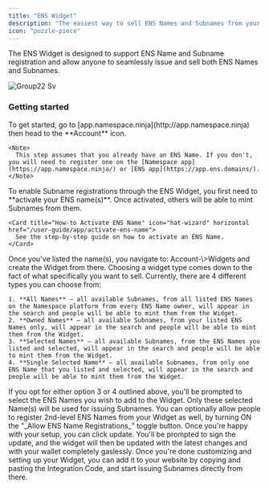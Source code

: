 ```yaml
---
title: "ENS Widget"
description: "The easiest way to sell ENS Names and Subnames from your website."
icon: "puzzle-piece"
---
```


The ENS Widget is designed to support ENS Name and Subname registration and allow anyone to seamlessly issue and sell both ENS Names and Subnames. 

![Group22 Sv](/images/Group22.svg)

### **Getting started**

<Steps>
  <Step title="Getting started with ENS Widget">
    To get started, go to [app.namespace.ninja](http://app.namespace.ninja) then head to the **Account** icon.

    <Note>
      This step assumes that you already have an ENS Name. If you don't, you will need to register one on the [Namespace app](https://app.namespace.ninja/) or [ENS app](https://app.ens.domains/).
    </Note>
  </Step>
  <Step title="Activate ENS Name">
    To enable Subname registrations through the ENS Widget, you first need to **activate your ENS name(s)**. Once activated, others will be able to mint Subnames from them.

    <Card title="How-to Activate ENS Name" icon="hat-wizard" horizontal href="/user-guide/app/activate-ens-name">
      See the step-by-step guide on how to activate an ENS Name.
    </Card>
  </Step>
  <Step title="Creating the Widget">
    Once you've listed the name(s), you navigate to: Account-\>Widgets and create the Widget from there.
  </Step>
  <Step title="Choose Widget Type">
    Choosing a widget type comes down to the fact of what specifically you want to sell. Currently, there are 4 different types you can choose from:

    1. **All Names** — all available Subnames, from all listed ENS Names on the Namespace platform from every ENS Name owner, will appear in the search and people will be able to mint them from the Widget.
    2. **Owned Names** — all available Subnames, from your listed ENS Names only, will appear in the search and people will be able to mint them from the Widget.
    3. **Selected Names** — all available Subnames, from the ENS Names you listed and selected, will appear in the search and people will be able to mint them from the Widget.
    4. **Single Selected Name** — all available Subnames, from only one ENS Name that you listed and selected, will appear in the search and people will be able to mint them from the Widget.
  </Step>
  <Step title="Selecting Names">
    If you opt for either option 3 or 4 outlined above, you'll be prompted to select the ENS Names you wish to add to the Widget. Only these selected Name(s) will be used for issuing Subnames.
  </Step>
  <Step title="Optional ENS Name registration">
    You can optionally allow people to register 2nd-level ENS Names from your Widget as well, by turning ON the "_Allow ENS Name Registrations_" toggle button.
  </Step>
  <Step title="Launch">
    Once you're happy with your setup, you can click update. You'll be prompted to sign the update, and the widget will then be updated with the latest changes and with your wallet completely gaslessly.
  </Step>
  <Step title="Integrate into your Website">
    Once you're done customizing and setting up your Widget, you can add it to your website by copying and pasting the Integration Code, and start issuing Subnames directly from there.
  </Step>
</Steps>